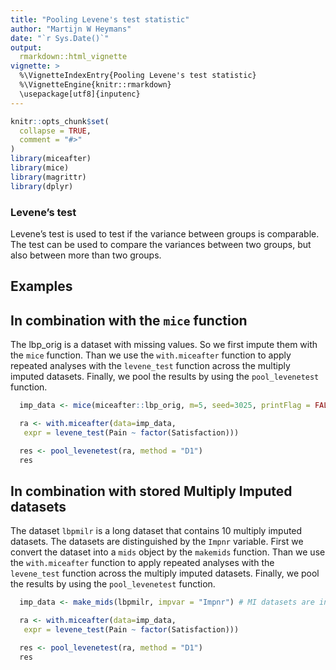 ```yaml
---
title: "Pooling Levene's test statistic"
author: "Martijn W Heymans"
date: "`r Sys.Date()`"
output:
  rmarkdown::html_vignette
vignette: >
  %\VignetteIndexEntry{Pooling Levene's test statistic}
  %\VignetteEngine{knitr::rmarkdown}
  \usepackage[utf8]{inputenc}
---
```


```r
knitr::opts_chunk$set(
  collapse = TRUE,
  comment = "#>"
)
library(miceafter)
library(mice)
library(magrittr)
library(dplyr)
```

### Levene's test

Levene's test is used to test if the variance between groups is comparable. The test can be used to compare the variances between two groups, but also between more than two groups.

## Examples

## In combination with the `mice` function 

The lbp_orig is a dataset with missing values. So we first impute them with the `mice` function. Than we use the `with.miceafter`  function to apply repeated analyses with the `levene_test` function across the multiply imputed datasets. Finally, we pool the results by using the `pool_levenetest` function.

```r

  imp_data <- mice(miceafter::lbp_orig, m=5, seed=3025, printFlag = FALSE) 

  ra <- with.miceafter(data=imp_data,
   expr = levene_test(Pain ~ factor(Satisfaction)))

  res <- pool_levenetest(ra, method = "D1")
  res

```  

## In combination with stored Multiply Imputed datasets 

The dataset `lbpmilr` is a long dataset that contains 10 multiply imputed datasets. The datasets are distinguished by the `Impnr`  variable. First we convert the dataset into a `mids` object by the `makemids` function. Than we use the `with.miceafter`  function to apply repeated analyses with the `levene_test` function across the multiply imputed datasets. Finally, we pool the results by using the `pool_levenetest` function.

```r

  imp_data <- make_mids(lbpmilr, impvar = "Impnr") # MI datasets are in lbpmilr

  ra <- with.miceafter(data=imp_data,
   expr = levene_test(Pain ~ factor(Satisfaction)))

  res <- pool_levenetest(ra, method = "D1")
  res

```  

